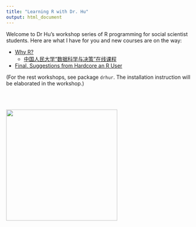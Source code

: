 ---
title: "Learning R with Dr. Hu"
output: html_document
---

Welcome to Dr Hu's workshop series of R programming for social scientist students. Here are what I have for you and new courses are on the way:

* <a href="/slides_gh/slides/courses/rWorkshop/RworkshopI.html">Why R?</a>
    - <a href="/slides_gh/slides/courses/rWorkshop/Rworkshop_ruc.html">中国人民大学“数据科学与决策”在线课程</a>

* <a href="/slides_gh/slides/courese/rWorkshop/rSalon.html">Final. Suggestions from Hardcore an R User</a>

(For the rest workshops, see package `drhur`. The installation instruction will be elaborated in the workshop.)

<br><br>

<div class="centered">
<img src="images/goodluck.gif" height="300"/>
</div>